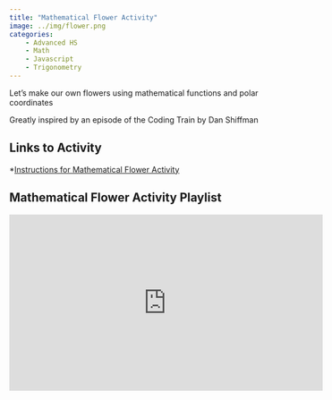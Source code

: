 ```yaml
---
title: "Mathematical Flower Activity"
image: ../img/flower.png
categories:
    - Advanced HS
    - Math
    - Javascript
    - Trigonometry
---
```


Let's make our own flowers using mathematical functions and polar coordinates

Greatly inspired by an episode of the Coding Train by Dan Shiffman

## Links to Activity
*[Instructions for Mathematical Flower Activity](https://www.asc.ohio-state.edu/orban.14/math_coding/rose/rose.html)

## Mathematical Flower Activity Playlist

<iframe width="560" height="315" src="https://www.youtube.com/embed/videoseries?si=9NzO_7lk7JDGWmGK&amp;list=PLISRe8GegO8T-8S_FrdMBy4UQR7N320Ab" title="YouTube video player" frameborder="0" allow="accelerometer; autoplay; clipboard-write; encrypted-media; gyroscope; picture-in-picture; web-share" referrerpolicy="strict-origin-when-cross-origin" allowfullscreen></iframe>